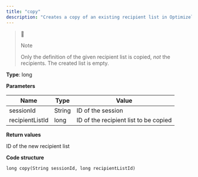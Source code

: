 ```yaml
---
title: "copy"
description: "Creates a copy of an existing recipient list in Optimizely Campaign."
---
```


> 📘
> 
> Note
> 
> Only the definition of the given recipient list is copied, _not_ the recipients. The created list is empty.

**Type**: long

**Parameters**

| Name            | Type   | Value                                 |
| --------------- | ------ | ------------------------------------- |
| sessionId       | String | ID of the session                     |
| recipientListId | long   | ID of the recipient list to be copied |

**Return values**

ID of the new recipient list

**Code structure**

`long copy(String sessionId, long recipientListId)
`